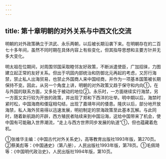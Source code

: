 ```yaml
---
---
---
```

title: 第十章明朝的对外关系与中西文化交流
---



明朝的对外政策确立于洪武、永乐两朝，以后被长期沿袭下来。在明朝存在的二百七十多年间，虽然不同时期在具体内容上有些变化，但其指导思想和主要方针并无多大变化。

明太祖在位期间，对周围邻国采取睦邻友好政策，不断派遣使臣，广加招徕，力图建立起正常的友好关系。但出于巩固内部统治和防御北元再起的考虑，又厉行海禁，禁止私人出海贸易，也禁止外国商人来中国经商，并作为一项基本国策被长期保持不变。因此，从另一个角度上讲，明朝的对外政策又趋于保守和内向①，在与外国的联系方面，又多处于被动的地位②。永乐时，一方面继续实行海禁，另一方面又实行较为开放的政策，并出现了郑和下西洋的壮举。明中期以后，海禁时紧时松，中国海商和倭寇相勾结，出现了嘉靖年间的倭患。隆庆以后，部分地开放海禁，私人海外贸易得以迅速发展，明初制定的禁海政策至此基本瓦解。与此同时，随着新航路的开辟，西方殖民者陆续来到中国沿海，这给中国带来了机会，使中国有可能融入世界潮流，“走上与西方世界同步发展的轨道”①，但也蕴藏着危机。

①张维华主编：《中国古代对外关系史》，高等教育出版社1993年版，第270页。②蔡美彪等：《中国通史》（第八册），人民出版社1993年版，第78页。①毛佩琦等：《中国明代政治史》，人民出版社1994年版，第10页。